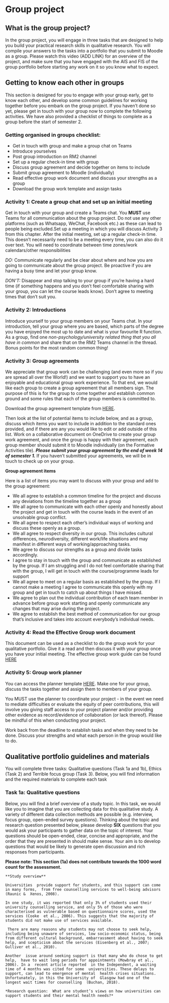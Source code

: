 # Group project

## What is the group project?

In the group project, you will engage in three tasks that are designed to help you build your practical research skills in qualitative research. You will compile your answers to the tasks into a portfolio that you submit to Moodle as a group. Please watch this video (ADD LINK) for an overview of the project, and make sure that you have engaged with the AIS and FIS of the group portfolio before starting any work on it so you know what to expect. 

## Getting to know each other in groups

This section is designed for you to engage with your group early, get to know each other, and develop some common guidelines for working together before you embark on the group project. If you haven't done so yet, please get in touch with your group now to complete the following activities. We have also provided a checklist of things to complete as a group before the start of semester 2.

### Getting organised in groups checklist:
  * Get in touch with group and make a group chat on Teams
  * Introduce yourselves
  * Post group introduction on RM2 channel
  * Set up a regular check-in time with group
  * Discuss group agreement and decide together on items to include
  * Submit group agreement to Moodle (individually)
  * Read effective group work document and discuss your strengths as a group
  * Download the group work template and assign tasks 

### Activity 1: Create a group chat and set up an initial meeting

Get in touch with your group and create a Teams chat. You **MUST** use Teams for all communication about the group project. Do not use any other platforms (such as Whatsapp, WeChat, Facebook etc.) as these can lead to people being excluded.Set up a meeting in which you will discuss Activity 3 from this chapter. After the initial meeting, set up a regular check-in time. This doesn't necessarily need to be a meeting every time, you can also do it over text. You will need to coordinate between time zones/work calendars/other responsibilities 

*DO:* Communicate regularly and be clear about where and how you are going to communicate about the group project. Be proactive if you are having a busy time and let your group know.

*DON'T:* Disappear and stop talking to your group if you're having a hard time (if something happens and you don't feel comfortable sharing with your group, you can let the course leads know). Don't agree to meeting times that don't suit you.

### Activity 2: Introductions

Introduce yourself to your group members on your Teams chat. In your introduction, tell your group where you are based, which parts of the degree you have enjoyed the most up to date and what is your favourite R function. As a group, find one *non-psychology/university related thing that you all have in common* and share that on the RM2 Teams channel in the thread. Bonus points for the most random common thing!

### Activity 3: Group agreements

We appreciate that group work can be challenging (and even more so if you are spread all over the World!) and we want to support you to have an enjoyable and educational group work experience. To that end, we would like each group to create a group agreement that all members sign. The purpose of this is for the group to come together and establish common ground and some rules that each of the group members is committed to. 

Download the group agreement template from [HERE](https://gla-my.sharepoint.com/:w:/g/personal/ashley_robertson_glasgow_ac_uk/EX0j7-IboldEnapucgQ7h-YBERu8yPzvpIZa7R_AQu8jhw?e=QmqDXz). 

Then look at the list of potential items to include below, and as a group, discuss which items you want to include in addition to the standard ones provided, and if there are any you would like to edit or add outside of this list. Work on a collaborative document on OneDrive to create your group work agreement, and once the group is happy with their agreement, each group member should submit it to Moodle individually (on the Formative Activities tile). ***Please submit your group agreement by the end of week 14 of semester 1.*** If you haven't submitted your agreements, we will be in touch to check up on your group.

**Group agreement items**

Here is a list of items you may want to discuss with your group and add to the group agreement:

  * We all agree to establish a common timeline for the project and discuss any deviations from the timeline together as a group
  * We all agree to communicate with each other openly and honestly about the project and get in touch with the course leads in the event of an unsolvable group conflict.
  * We all agree to respect each other's individual ways of working and discuss these openly as a group. 
  * We all agree to respect diversity in our group. This includes cultural differences, neurodiversity, different work/life situations and may manifest in different ways of working/approaching tasks. 
  * We agree to discuss our strengths as a group and divide tasks accordingly.
  * I agree to stay in touch with the group and communicate as established by the group. If I am struggling and I do not feel comfortable sharing that with the group, I will get in touch with the course/programme leads for support
  * We all agree to meet on a regular basis as established by the group. If I cannot make a meeting I agree to communicate this openly with my group and get in touch to catch up about things I have missed.
  * We agree to plan out the individual contribution of each team member in advance before group work starting and openly communicate any changes that may arise during the project.
  * We agree to establish the best method of communication for our group that's inclusive and takes into account everybody's individual needs.
  
### Activity 4: Read the Effective Group work document

This document can be used as a checklist to do the group work for your qualitative portfolio. Give it a read and then discuss it with your group once you have your initial meeting. The effective group work guide can be found [HERE](https://gla-my.sharepoint.com/:w:/g/personal/ashley_robertson_glasgow_ac_uk/EZCuPb2m-MFMtAIGTAb2eM4B_ateTxqyR5X6YLceaL2Qcg?e=XeHk9h)

### Activity 5: Group work planner

You can access the planner template [HERE](https://tasks.office.com/gla.onmicrosoft.com/en-US/Home/Planner#/plantaskboard?groupId=07b6cc49-f02c-464d-a1f8-9a2c16e6b979&planId=XzmYoIr61k6qycSEWwbY6JYABfM1). Make one for your group, discuss the tasks together and assign them to members of your group.

You MUST use the planner to coordinate your project  - in the event we need to mediate difficulties or evaluate the equity of peer contributions, this will involve you giving staff access to your project planner and/or providing other evidence as record/evidence of collaboration (or lack thereof). Please be mindful of this when conducting your project.

Work back from the deadline to establish tasks and when they need to be done. Discuss your strengths and what each person in the group would like to do.

## Qualitative portfolio guidelines and materials

You will complete three tasks: Qualitative questions (Task 1a and 1b), Ethics (Task 2) and Terrible focus group (Task 3). Below, you will find information and the required materials to complete each task

### Task 1a: Qualitative questions

Below, you will find a brief overview of a study topic. In this task, we would like you to imagine that you are collecting data for this qualitative study. A variety of different data collection methods are possible (e.g. interview, focus group, open-ended survey questions). Thinking about the topic and research question presented below, please develop **SIX** questions that you would ask your participants to gather data on the topic of interest. Your questions should be open-ended, clear, concise and appropriate, and the order that they are presented in should make sense. Your aim is to develop questions that would be likely to generate open discussion and rich responses from participants.

**Please note: This section (1a) does not contribute towards the 1000 word count for the assessment.**

```block
**Study overview**

Universities  provide support for students, and this support can come in many forms,  from free counselling services to well-being advisors (Raunic &  Xenos, 2008).  

In one study, it was reported that only 3% of students used their university counselling service, and only 5% of those who were characterised as vulnerable based on questionnaire scores, used the services (Cooke  et al., 2006). This suggests that the majority of students did not make use of services available. 

 There are many reasons why students may not choose to seek help, including being unaware of services, low socio-economic status, being from different cultural background, embarrassment about having to seek help, and scepticism about the services (Eisenberg et al., 2007; Gulliver et al., 2010). 

Another  issue around seeking support is that many who do chose to get help,  have to wait long periods for appointments (Mowbray et al., 2006). In a  recent article reported  in the Independent, a waiting time of 4 months was cited for some  universities. These delays to support, can lead to emergence of mental  health crises situations. Unfortunately, in this the University of  Glasgow had one of the longest wait times for counselling  (Buchan, 2018).  

*Research question:  What are student’s views on how universities can support students and their mental health needs?*
```



